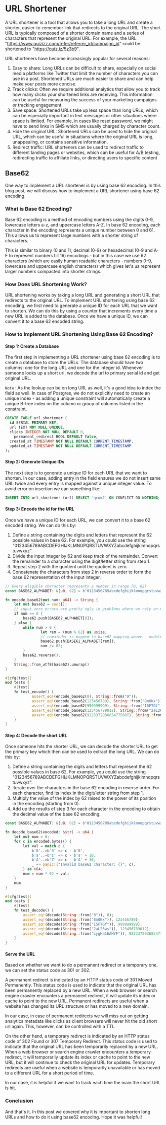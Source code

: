# URL Shortener

A URL shortener is a tool that allows you to take a long URL and create a shorter, easier-to-remember
link that redirects to the original URL. The short URL is typically composed of a shorter domain
name and a series of characters that represent the original URL. For example, the URL
"https://www.quizizz.com/refer/referrer_id/campaign_id" could be shortened to "https://quiz.iz/5z3b9".

URL shorteners have become increasingly popular for several reasons:
1. Easy to share: Long URLs can be difficult to share, especially on social media platforms like
Twitter that limit the number of characters you can use in a post. Shortened URLs are much easier to
share and can help make your posts more concise.
2. Track clicks: Often we require additional analytics that allow you to track how many clicks your
shortened links are receiving. This information can be useful for measuring the success of your
marketing campaigns or tracking engagement.
3. Save space: Shortened URLs take up less space than long URLs, which can be especially important
in text messages or other situations where space is limited. For example, in cases like reset
password, we might have to send links in SMS which are usually charged by character count.
4. Hide the original URL: Shortened URLs can be used to hide the original URL, which can be useful
in situations where the original URL is long, unappealing, or contains sensitive information.
5. Redirect traffic: URL shorteners can be used to redirect traffic to different landing pages or
websites, which can be useful for A/B testing, redirecting traffic to affiliate links, or directing
users to specific content

## Base62
One way to implement a URL shortener is by using base 62 encoding.
In this blog post, we will discuss how to implement a URL shortener using base 62 encoding.

### What is Base 62 Encoding?
Base 62 encoding is a method of encoding numbers using the digits 0-9, lowercase letters a-z, and
uppercase letters A-Z. In base 62 encoding, each character in the encoding represents a unique
number between 0 and 61. This allows us to represent large numbers with a shorter string of
characters.

This is similar to binary (0 and 1), decimal (0-9) or hexadecimal (0-9 and A-F to
represent numbers till 16) encodings - but in this case we use 62 characters (which are easily human
readable characters - numbers 0-9, lowercase and uppercase english characters) which gives let's us
represent larger numbers compacted into shorter strings.

### How Does URL Shortening Work?
URL shortening works by taking a long URL and generating a short URL that redirects to the original
URL. To implement URL shortening using base 62 encoding, we first need to generate a unique ID for
each URL that we want to shorten. We can do this by using a counter that increments every time a new
URL is added to the database. Once we have a unique ID, we can convert it to a base 62 encoded
string.

### How to Implement URL Shortening Using Base 62 Encoding?
#### Step 1: Create a Database
The first step in implementing a URL shortener using base 62 encoding is to create a database to
store the URLs.
The database should have two columns: one for the long URL and one for the integer id. Whenever
someone looks up a short url, we decode the url to primary serial id and get original URL.

`Note:` As the lookup can be on long URL as well, it's a good idea to index the field as well. In case of
Postgres, we do not explicitly need to create an unique index - as adding a unique constraint will
automatically create a unique B-tree index on the column or group of columns listed in the
constraint.

```sql
CREATE TABLE url_shortener (
  id SERIAL PRIMARY KEY,
  url TEXT NOT NULL UNIQUE,
  clicks INTEGER NOT NULL DEFAULT 0,
	permanent_redirect BOOL DEFAULT false,
  created_at TIMESTAMP NOT NULL DEFAULT CURRENT_TIMESTAMP,
  updated_at TIMESTAMP NOT NULL DEFAULT CURRENT_TIMESTAMP
);
```

#### Step 2: Generate Unique IDs

The next step is to generate a unique ID for each URL that we want to shorten. In our case, adding
entry in the field ensures we do not insert same URL twice and every entry is mapped against a
unique integer value. To avoid error on insertion we can something like:

```sql
INSERT INTO url_shortener (url) SELECT 'qcom2' ON CONFLICT DO NOTHING;
```

#### Step 3: Encode the id for the URL

Once we have a unique ID for each URL, we can convert it to a base 62 encoded string. We can do
this by:
1. Define a string containing the digits and letters that represent the 62 possible values in base 62.
For example, you could use the string "0123456789ABCDEFGHIJKLMNOPQRSTUVWXYZabcdefghijklmnopqrstuvwxyz".
2. Divide the input integer by 62 and keep track of the remainder. Convert the remainder to a
character using the digit/letter string from step 1.
3. Repeat step 2 with the quotient until the quotient is zero.
4. Concatenate the characters from step 2 in reverse order to form the base 62 representation of the
input integer.

```rs
// Every eligible character represents a number in range [0, 62)
const BASE62_ALPHABET: &[u8; 62] = b"0123456789abcdefghijklmnopqrstuvwxyzABCDEFGHIJKLMNOPQRSTUVWXYZ";

fn encode_base62(mut num: u64) -> String {
	let mut base62 = vec![];
	// input zero errors are pretty ugly in problems where we rely on mod
	if num == 0 {
		base62.push(BASE62_ALPHABET[0]);
	} else {
		while num > 0 {
				let rem = (num % 62) as usize;
				// remainder is mapped to base62 mapping above - modulus returns an index [0, 62).
				base62.push(BASE62_ALPHABET[rem]);
				num /= 62;
		}
		base62.reverse();
	}
	String::from_utf8(base62).unwrap()
}

#[cfg(test)]
mod tests {
	#[test]
	fn test_encode() {
			assert_eq!(encode_base62(0), String::from("0"));
			assert_eq!(encode_base62(123456789), String::from("8m0Kx"));
			assert_eq!(encode_base62(999999999), String::from("15FTGf"));
			assert_eq!(encode_base62(123456789012), String::from("2aL26ws"));
			assert_eq!(encode_base62(9223372036854775807), String::from("LygHa16AHYF"));
	}
}
```

#### Step 4: Decode the short URL

Once someone hits the shorter URL, we can decode the shorter URL to get the primary key which then
can be used to extract the long URL. We can do this by:
1. Define a string containing the digits and letters that represent the 62 possible values in base 62.
For example, you could use the string "0123456789ABCDEFGHIJKLMNOPQRSTUVWXYZabcdefghijklmnopqrstuvwxyz".
2. Iterate over the characters in the base 62 encoding in reverse order. For each character, find
its index in the digit/letter string from step 1.
3. Multiply the value of the index by 62 raised to the power of its position in the encoding
(starting from 0).
4. Add up the results of step 3 for each character in the encoding to obtain the decimal value of
the base 62 encoding.

```rs
const BASE62_ALPHABET: &[u8; 62] = b"0123456789abcdefghijklmnopqrstuvwxyzABCDEFGHIJKLMNOPQRSTUVWXYZ";

fn decode_base62(encoded: &str) -> u64 {
	let mut num = 0;
	for c in encoded.bytes() {
		let val = match c {
			b'0'..=b'9' => c - b'0',
			b'a'..=b'z' => c - b'a' + 10,
			b'A'..=b'Z' => c - b'A' + 36,
			_ => panic!("Invalid base62 character: {}", c),
		} as u64;
		num = num * 62 + val;
	}
	num
}

#[cfg(test)]
mod tests {
	#[test]
	fn test_decode() {
		assert_eq!(decode(String::from("0")), 0);
		assert_eq!(decode(String::from("8m0Kx")), 123456789);
		assert_eq!(decode(String::from("15FTGf")), 999999999);
		assert_eq!(decode(String::from("2aL26ws")), 123456789012);
		assert_eq!(decode(String::from("LygHa16AHYF")), 9223372036854775807);
	}
}
```

#### Serve the URL
Based on whether we want to do a permanent redirect or a temporary one, we can set the status code
as 301 or 302.

A permanent redirect is indicated by an HTTP status code of 301 Moved Permanently. This status code
is used to indicate that the original URL has been permanently replaced by a new URL. When a web
browser or search engine crawler encounters a permanent redirect, it will update its index or cache
to point to the new URL. Permanent redirects are useful when a website has changed its URL structure
or has moved to a new domain.

In our case, in case of permanent redirects we will miss out on
getting analytics metadata like clicks as client browsers will never hit the old short url again.
This, however, can be controlled with a TTL.

On the other hand, a temporary redirect is indicated by an HTTP status code of 302 Found or 307
Temporary Redirect. This status code is used to indicate that the original URL has been temporarily
replaced by a new URL. When a web browser or search engine crawler encounters a temporary redirect,
it will temporarily update its index or cache to point to the new URL, but it will continue to check
the original URL for updates. Temporary redirects are useful when a website is temporarily
unavailable or has moved to a different URL for a short period of time.

In our case, it is helpful if we want to track each time the main the short URL is hit.


### Conclusion
And that's it. In this post we covered why it is important to shorten long URLs and how to do it
using base62 encoding. Hope it was helpful!

